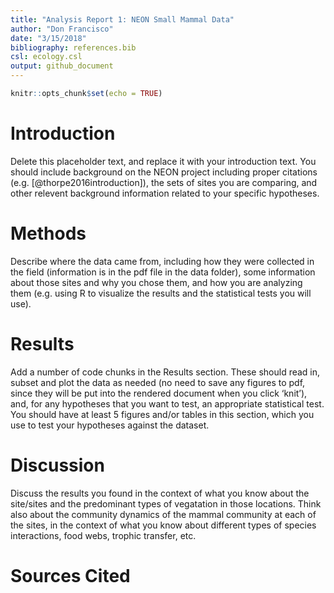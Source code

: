 ```yaml
---
title: "Analysis Report 1: NEON Small Mammal Data"
author: "Don Francisco"
date: "3/15/2018"
bibliography: references.bib
csl: ecology.csl
output: github_document
---
```


```r
knitr::opts_chunk$set(echo = TRUE)
```

# Introduction

Delete this placeholder text, and replace it with your introduction text. You should include background on the NEON project including proper citations (e.g. [@thorpe2016introduction]), the sets of sites you are comparing, and other relevent background information related to your specific hypotheses. 

# Methods

Describe where the data came from, including how they were collected in the field (information is in the pdf file in the data folder), some information about those sites and why you chose them, and how you are analyzing them (e.g. using R to visualize the results and the statistical tests you will use).

# Results

Add a number of code chunks in the Results section. These should read in, subset and plot the data as needed (no need to save any figures to pdf, since they will be put into the rendered document when you click 'knit'), and, for any hypotheses that you want to test, an appropriate statistical test. You should have at least 5 figures and/or tables in this section, which you use to test your hypotheses against the dataset.

# Discussion

Discuss the results you found in the context of what you know about the site/sites and the predominant types of vegatation in those locations. Think also about the community dynamics of the mammal community at each of the sites, in the context of what you know about different types of species interactions, food webs, trophic transfer, etc.

# Sources Cited

